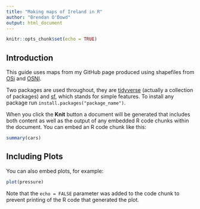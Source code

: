```yaml
---
title: "Making maps of Ireland in R"
author: "Brendan O'Dowd"
output: html_document
---
```


```r
knitr::opts_chunk$set(echo = TRUE)
```

## Introduction

This guide uses maps from my GitHub page produced using shapefiles from [OSi](https://data-osi.opendata.arcgis.com/) and [OSNI](https://www.spatialni.gov.uk/).

Two packages are used throughout, they are [tidyverse](https://tidyverse.tidyverse.org/) (actually a collection of packages) and [sf](https://r-spatial.github.io/sf/), which stands for simple features. To install any package run ```install.packages("package_name")```.

When you click the **Knit** button a document will be generated that includes both content as well as the output of any embedded R code chunks within the document. You can embed an R code chunk like this:

```r
summary(cars)
```

## Including Plots

You can also embed plots, for example:

```r
plot(pressure)
```

Note that the `echo = FALSE` parameter was added to the code chunk to prevent printing of the R code that generated the plot.
